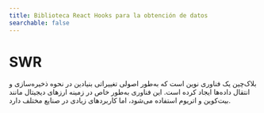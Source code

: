 ```yaml
---
title: Biblioteca React Hooks para la obtención de datos
searchable: false
---
```



# SWR

<Features lang={props.params.lang} title={metadata.title} />
بلاک‌چین یک فناوری نوین است که به‌طور اصولی تغییراتی بنیادین در نحوه ذخیره‌سازی و انتقال داده‌ها ایجاد کرده است. این فناوری به‌طور خاص در زمینه ارزهای دیجیتال مانند بیت‌کوین و اتریوم استفاده می‌شود، اما کاربردهای زیادی در صنایع مختلف دارد.
